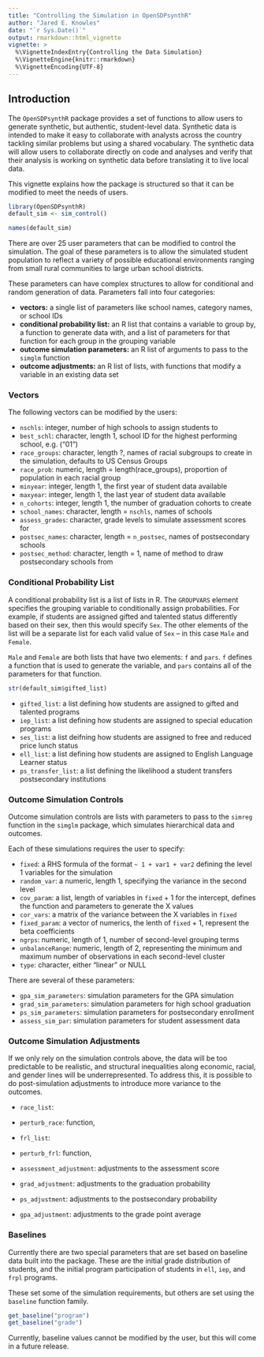 ---
title: "Controlling the Simulation in OpenSDPsynthR"
author: "Jared E. Knowles"
date: "`r Sys.Date()`"
output: rmarkdown::html_vignette
vignette: >
  %\VignetteIndexEntry{Controlling the Data Simulation}
  %\VignetteEngine{knitr::rmarkdown}
  %\VignetteEncoding{UTF-8}
---

## Introduction

The `OpenSDPsynthR` package provides a set of functions to allow users to 
generate synthetic, but authentic, student-level data. Synthetic data is 
intended to make it easy to collaborate with analysts across the country 
tackling similar problems but using a shared vocabulary. The synthetic data 
will allow users to collaborate directly on code and analyses and verify that 
their analysis is working on synthetic data before translating it to live 
local data. 

This vignette explains how the package is structured so that it can be modified 
to meet the needs of users. 

```{r}
library(OpenSDPsynthR)
default_sim <- sim_control()
```

```{r}
names(default_sim)
```

There are over 25 user parameters that can be modified to control the simulation. 
The goal of these parameters is to allow the simulated student population to 
reflect a variety of possible educational environments ranging from small 
rural communities to large urban school districts. 

These parameters can have complex structures to allow for conditional and random 
generation of data. Parameters fall into four categories:

- **vectors:** a single list of parameters like school names, category names, or 
school IDs
- **conditional probability list:** an R list that contains a variable to group by, 
a function to generate data with, and a list of parameters for that function for 
each group in the grouping variable
- **outcome simulation parameters:** an R list of arguments to pass to the `simglm` 
function
- **outcome adjustments:** an R list of lists, with functions that modify a variable 
in an existing data set

### Vectors

The following vectors can be modified by the users:

- `nschls`: integer, number of high schools to assign students to
- `best_schl`: character, length 1, school ID for the highest performing school,
e.g. ("01")
- `race_groups`: character, length ?, names of racial subgroups to create in the 
simulation, defaults to US Census Groups
- `race_prob`: numeric, length = length(race_groups), proportion of population 
in each racial group
- `minyear`: integer, length 1, the first year of student data available
- `maxyear`: integer, length 1, the last year of student data available
- `n_cohorts`: integer, length 1, the number of graduation cohorts to create
- `school_names`: character, length = `nschls`, names of schools
- `assess_grades`: character, grade levels to simulate assessment scores for
- `postsec_names`: character, length = `n_postsec`, names of postsecondary schools
- `postsec_method`: character, length = 1, name of method to draw postsecondary 
schools from 

### Conditional Probability List

A conditional probability list is a list of lists in R. The `GROUPVARS` element 
specifies the grouping variable to conditionally assign probabilities. For 
example, if students are assigned gifted and talented status differently based 
on their sex, then this would specify `Sex`. The other elements of the list 
will be a separate list for each valid value of `Sex` -- in this case `Male` 
and `Female`. 

`Male` and `Female` are both lists that have two elements: `f` and `pars`. `f`
defines a function that is used to generate the variable, and `pars` contains 
all of the parameters for that function. 

```{r}
str(default_sim$gifted_list)
```

- `gifted_list`: a list defining how students are assigned to gifted and talented 
programs
- `iep_list`: a list defining how students are assigned to special education 
programs
- `ses_list`: a list deifning how students are assigned to free and reduced 
price lunch status
- `ell_list`: a list defining how students are assigned to English Language 
Learner status
- `ps_transfer_list`: a list defining the likelihood a student transfers 
postsecondary institutions


### Outcome Simulation Controls

Outcome simulation controls are lists with parameters to pass to the `simreg` 
function in the `simglm` package, which simulates hierarchical data and 
outcomes. 

Each of these simulations requires the user to specify:

- `fixed`: a RHS formula of the format `~ 1 + var1 + var2` defining the level 
1 variables for the simulation
- `random_var`: a numeric, length 1, specifying the variance in the second level 
- `cov_param`: a list, length of variables in `fixed` + 1 for the intercept, 
defines the function and parameters to generate the X values 
- `cor_vars`: a matrix of the variance between the X variables in `fixed`
- `fixed_param`: a vector of numerics, the lenth of `fixed` + 1, represent the 
beta coefficients
- `ngrps`: numeric, length of 1, number of second-level grouping terms
- `unbalanceRange`: numeric, length of 2, representing the minimum and maximum 
number of observations in each second-level cluster
- `type`: character, either "linear" or NULL

There are several of these parameters:

- `gpa_sim_parameters`: simulation parameters for the GPA simulation
- `grad_sim_parameters`: simulation parameters for high school graduation
- `ps_sim_parameters`: simulation parameters for postsecondary enrollment
- `assess_sim_par`: simulation parameters for student assessment data

### Outcome Simulation Adjustments

If we only rely on the simulation controls above, the data will be too predictable 
to be realistic, and structural inequalities along economic, racial, and gender 
lines will be underrepresented. To address this, it is possible to do post-simulation 
adjustments to introduce more variance to the outcomes. 

- `race_list`: 
- `perturb_race`: function, 
- `frl_list`: 
- `perturb_frl`: function, 

- `assessment_adjustment`: adjustments to the assessment score
- `grad_adjustment`: adjustments to the graduation probability
- `ps_adjustment`: adjustments to the postsecondary probability
- `gpa_adjustment`: adjustments to the grade point average


### Baselines

Currently there are two special parameters that are set based on baseline data 
built into the package. These are the initial grade distribution of students, 
and the initial program participation of students in `ell`, `iep`, and `frpl` 
programs. 

These set some of the simulation requirements, but others are set using the 
`baseline` function family.

```{r, eval=FALSE}
get_baseline("program")
get_baseline("grade")
```

Currently, baseline values cannot be modified by the user, but this will come in 
a future release. 


